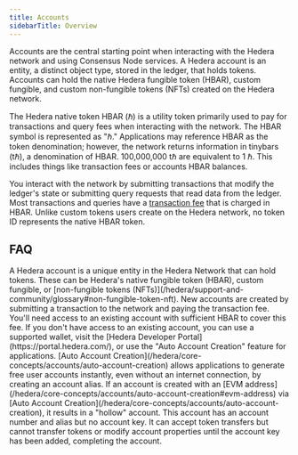 ```yaml
---
title: Accounts
sidebarTitle: Overview
---
```

Accounts are the central starting point when interacting with the Hedera network and using Consensus Node services. A Hedera account is an entity, a distinct object type, stored in the ledger, that holds tokens. Accounts can hold the native Hedera fungible token (HBAR), custom fungible, and custom non-fungible tokens (NFTs) created on the Hedera network.

The Hedera native token HBAR (ℏ) is a utility token primarily used to pay for transactions and query fees when interacting with the network. The HBAR symbol is represented as "ℏ." Applications may reference HBAR as the token denomination; however, the network returns information in tinybars (tℏ), a denomination of HBAR. 100,000,000 tℏ are equivalent to 1 ℏ. This includes things like transaction fees or accounts HBAR balances.

You interact with the network by submitting transactions that modify the ledger's state or submitting query requests that read data from the ledger. Most transactions and queries have a [transaction fee](/hedera/networks/mainnet/fees) that is charged in HBAR. Unlike custom tokens users create on the Hedera network, no token ID represents the native HBAR token.

<Columns cols={2}>
  <Card
    title="Account Creation"
    href="/hedera/core-concepts/accounts/account-creation"
    arrow
  >
    
  </Card>
  <Card
    title="Auto Account Creation"
    href="/hedera/core-concepts/accounts/auto-account-creation"
    arrow
  >
    
  </Card>
  <Card
    title="Account Properties"
    href="/hedera/core-concepts/accounts/account-properties"
    arrow
  >
    
  </Card>
</Columns>

## FAQ

<AccordionGroup>
<Accordion title="What is a Hedera account?">
A Hedera account is a unique entity in the Hedera Network that can hold tokens. These can be Hedera's native fungible token (HBAR), custom fungible, or [non-fungible tokens (NFTs)](/hedera/support-and-community/glossary#non-fungible-token-nft).
</Accordion>

<Accordion title="How are new accounts created on Hedera?">
New accounts are created by submitting a transaction to the network and paying the transaction fee. You'll need access to an existing account with sufficient HBAR to cover this fee. If you don't have access to an existing account, you can use a supported wallet, visit the [Hedera Developer Portal](https://portal.hedera.com/), or use the "Auto Account Creation" feature for applications.
</Accordion>

<Accordion title="What is the 'Auto Account Creation' feature?">
[Auto Account Creation](/hedera/core-concepts/accounts/auto-account-creation) allows applications to generate free user accounts instantly, even without an internet connection, by creating an account alias.
</Accordion>

<Accordion title="What is a 'hollow' account?">
If an account is created with an [EVM address](/hedera/core-concepts/accounts/auto-account-creation#evm-address) via [Auto Account Creation](/hedera/core-concepts/accounts/auto-account-creation), it results in a "hollow" account. This account has an account number and alias but no account key. It can accept token transfers but cannot transfer tokens or modify account properties until the account key has been added, completing the account.
</Accordion>
</AccordionGroup>
